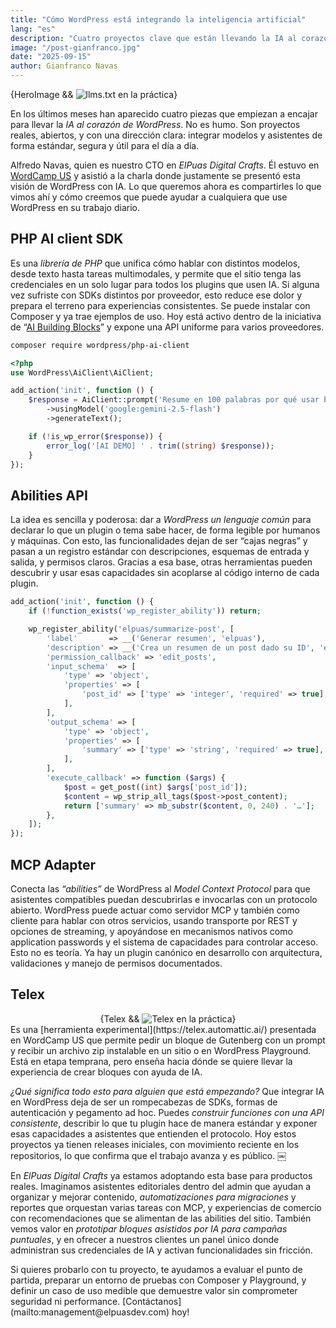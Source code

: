 ```yaml
---
title: "Cómo WordPress está integrando la inteligencia artificial"
lang: "es"
description: "Cuatro proyectos clave que están llevando la IA al corazón de WordPress."
image: "/post-gianfranco.jpg"
date: "2025-09-15"
author: Gianfranco Navas
---
```




<div class="blog-hero-image">
    {HeroImage && <Image width={1020} height={510} src={HeroImage} alt="llms.txt en la práctica" />}
</div>


En los últimos meses han aparecido cuatro piezas que empiezan a encajar para llevar la *IA al corazón de WordPress*. No es humo. Son proyectos reales, abiertos, y con una dirección clara: integrar modelos y asistentes de forma estándar, segura y útil para el día a día.

Alfredo Navas, quien es nuestro CTO en *ElPuas Digital Crafts*. Él estuvo en [WordCamp US](https://us.wordcamp.org/2025/) y asistió a la charla donde justamente se presentó esta visión de WordPress con IA. Lo que queremos ahora es compartirles lo que vimos ahí y cómo creemos que puede ayudar a cualquiera que use WordPress en su trabajo diario.

## PHP AI client SDK
Es una *librería de PHP* que unifica cómo hablar con distintos modelos, desde texto hasta tareas multimodales, y permite que el sitio tenga las credenciales en un solo lugar para todos los plugins que usen IA. Si alguna vez sufriste con SDKs distintos por proveedor, esto reduce ese dolor y prepara el terreno para experiencias consistentes. Se puede instalar con Composer y ya trae ejemplos de uso. Hoy está activo dentro de la iniciativa de “[AI Building Blocks](https://make.wordpress.org/ai/2025/07/17/ai-building-blocks/)” y expone una API uniforme para varios proveedores. 

```bash
composer require wordpress/php-ai-client
```
```php
<?php
use WordPress\AiClient\AiClient;

add_action('init', function () {
	$response = AiClient::prompt('Resume en 100 palabras por qué usar bloques en WordPress.')
		->usingModel('google:gemini-2.5-flash')
		->generateText();

	if (!is_wp_error($response)) {
		error_log('[AI DEMO] ' . trim((string) $response));
	}
});
```
## Abilities API
La idea es sencilla y poderosa: dar a *WordPress un lenguaje común* para declarar lo que un plugin o tema sabe hacer, de forma legible por humanos y máquinas. Con esto, las funcionalidades dejan de ser “cajas negras” y pasan a un registro estándar con descripciones, esquemas de entrada y salida, y permisos claros. Gracias a esa base, otras herramientas pueden descubrir y usar esas capacidades sin acoplarse al código interno de cada plugin.

```php
add_action('init', function () {
	if (!function_exists('wp_register_ability')) return;

	wp_register_ability('elpuas/summarize-post', [
		'label'       => __('Generar resumen', 'elpuas'),
		'description' => __('Crea un resumen de un post dado su ID', 'elpuas'),
		'permission_callback' => 'edit_posts',
		'input_schema'  => [
			'type' => 'object',
			'properties' => [
				'post_id' => ['type' => 'integer', 'required' => true],
			],
		],
		'output_schema' => [
			'type' => 'object',
			'properties' => [
				'summary' => ['type' => 'string', 'required' => true],
			],
		],
		'execute_callback' => function ($args) {
			$post = get_post((int) $args['post_id']);
			$content = wp_strip_all_tags($post->post_content);
			return ['summary' => mb_substr($content, 0, 240) . '…'];
		},
	]);
});
```
## MCP Adapter
Conecta las *“abilities”* de WordPress al *Model Context Protocol* para que asistentes compatibles puedan descubrirlas e invocarlas con un protocolo abierto. WordPress puede actuar como servidor MCP y también como cliente para hablar con otros servicios, usando transporte por REST y opciones de streaming, y apoyándose en mecanismos nativos como application passwords y el sistema de capacidades para controlar acceso. Esto no es teoría. Ya hay un plugin canónico en desarrollo con arquitectura, validaciones y manejo de permisos documentados.

## Telex
<div class="blog-image" style="margin:auto; text-align:center;">
    {Telex && <Image width={1020} height={510} src={Telex} alt="Telex en la práctica" />}
</div>
Es una [herramienta experimental](https://telex.automattic.ai/) presentada en WordCamp US que permite pedir un bloque de Gutenberg con un prompt y recibir un archivo zip instalable en un sitio o en WordPress Playground. Está en etapa temprana, pero enseña hacia dónde se quiere llevar la experiencia de crear bloques con ayuda de IA.

*¿Qué significa todo esto para alguien que está empezando?* Que integrar IA en WordPress deja de ser un rompecabezas de SDKs, formas de autenticación y pegamento ad hoc. Puedes *construir funciones con una API consistente*, describir lo que tu plugin hace de manera estándar y exponer esas capacidades a asistentes que entienden el protocolo. Hoy estos proyectos ya tienen releases iniciales, con movimiento reciente en los repositorios, lo que confirma que el trabajo avanza y es público.  ￼

En *ElPuas Digital Crafts* ya estamos adoptando esta base para productos reales. Imaginamos asistentes editoriales dentro del admin que ayudan a organizar y mejorar contenido, *automatizaciones para migraciones* y reportes que orquestan varias tareas con MCP, y experiencias de comercio con recomendaciones que se alimentan de las abilities del sitio. También vemos valor en *prototipar bloques asistidos por IA para campañas puntuales*, y en ofrecer a nuestros clientes un panel único donde administran sus credenciales de IA y activan funcionalidades sin fricción.

<div class="notification">
<p>Si quieres probarlo con tu proyecto, te ayudamos a evaluar el punto de partida, preparar un entorno de pruebas con Composer y Playground, y definir un caso de uso medible que demuestre valor sin comprometer seguridad ni performance.
[Contáctanos](mailto:management@elpuasdev.com) hoy!</p>
</div>
